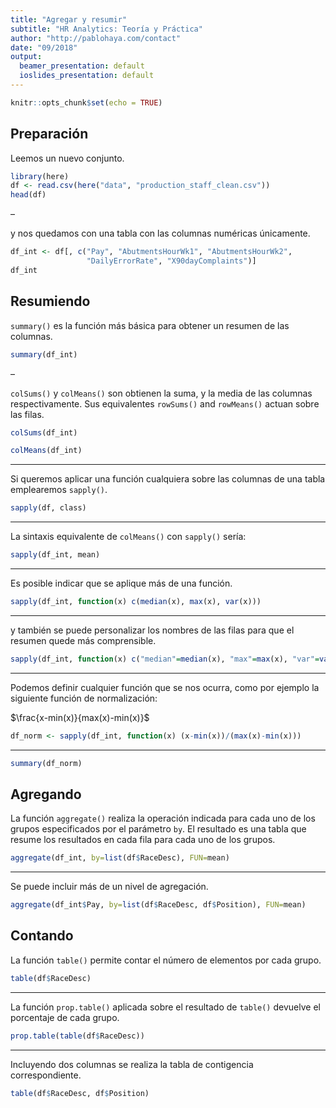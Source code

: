 ```yaml
---
title: "Agregar y resumir"
subtitle: "HR Analytics: Teoría y Práctica"
author: "http://pablohaya.com/contact"
date: "09/2018"
output:
  beamer_presentation: default
  ioslides_presentation: default
---
```


```r
knitr::opts_chunk$set(echo = TRUE)
```

## Preparación

Leemos un nuevo conjunto.

```r
library(here)
df <- read.csv(here("data", "production_staff_clean.csv"))
head(df)
```
--

y nos quedamos con una tabla con las columnas numéricas únicamente.

```r
df_int <- df[, c("Pay", "AbutmentsHourWk1", "AbutmentsHourWk2", 
                 "DailyErrorRate", "X90dayComplaints")]
df_int
```

## Resumiendo

`summary()` es la función más básica para obtener un resumen de las columnas.

```r
summary(df_int)
```

--

`colSums()` y `colMeans()` son obtienen la suma, y la media de las columnas respectivamente. Sus equivalentes `rowSums()` and `rowMeans()` actuan sobre las filas.


```r
colSums(df_int)
```

```r
colMeans(df_int)
```

---

Si queremos aplicar una función cualquiera sobre las columnas de una tabla emplearemos `sapply()`.

```r
sapply(df, class)
```

---

La sintaxis equivalente de `colMeans()` con `sapply()` sería:

```r
sapply(df_int, mean)
```

---

Es posible indicar que se aplique más de una función.

```r
sapply(df_int, function(x) c(median(x), max(x), var(x)))
```

---

y también se puede personalizar los nombres de las filas para que el resumen quede más comprensible.

```r
sapply(df_int, function(x) c("median"=median(x), "max"=max(x), "var"=var(x)))
```

---

Podemos definir cualquier función que se nos ocurra, como por ejemplo la siguiente función de normalización:

$\frac{x-min(x)}{max(x)-min(x)}$

```r
df_norm <- sapply(df_int, function(x) (x-min(x))/(max(x)-min(x)))
```

---

```r
summary(df_norm)
```

## Agregando

La función `aggregate()` realiza la operación indicada para cada uno de los grupos especificados por el parámetro `by`. El resultado es una tabla que resume los resultados en cada fila para cada uno de los grupos.

```r
aggregate(df_int, by=list(df$RaceDesc), FUN=mean)
```

---

Se puede incluir más de un nivel de agregación.

```r
aggregate(df_int$Pay, by=list(df$RaceDesc, df$Position), FUN=mean)
```

## Contando

La función `table()` permite contar el número de elementos por cada grupo. 

```r
table(df$RaceDesc)
```

---

La función `prop.table()` aplicada sobre el resultado de `table()` devuelve el porcentaje de cada grupo. 

```r
prop.table(table(df$RaceDesc))
```

---

Incluyendo dos columnas se realiza la tabla de contigencia correspondiente.

```r
table(df$RaceDesc, df$Position)
```
